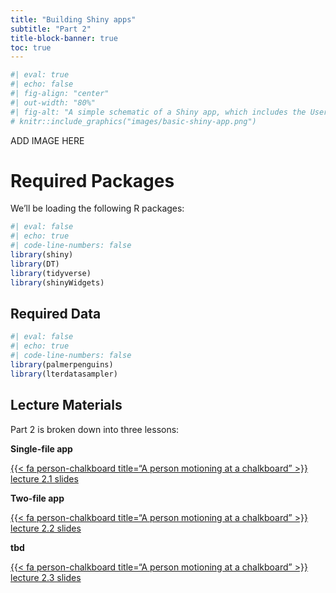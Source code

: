 ```yaml
---
title: "Building Shiny apps"
subtitle: "Part 2"
title-block-banner: true
toc: true
---
```


```r
#| eval: true 
#| echo: false
#| fig-align: "center"
#| out-width: "80%" 
#| fig-alt: "A simple schematic of a Shiny app, which includes the User Interface (UI, colored in blue) and the Server (colored in orange). The UI creates what the user will see and interact with, while the server builds the outputs that react and update based on user inputs."
# knitr::include_graphics("images/basic-shiny-app.png")
```

::: {.center-text .body-text-s .gray-text}
ADD IMAGE HERE
:::

# Required Packages

We'll be loading the following R packages: 

```r
#| eval: false
#| echo: true
#| code-line-numbers: false
library(shiny)
library(DT)
library(tidyverse)
library(shinyWidgets)
```

## Required Data

```r
#| eval: false
#| echo: true
#| code-line-numbers: false
library(palmerpenguins)
library(lterdatasampler)
```

## Lecture Materials

Part 2 is broken down into three lessons:

::: {.grid}

::: {.g-col-12 .g-col-md-4}
::: {.center-text}
[**Single-file app**]{.teal-text .body-text-m}

[{{< fa person-chalkboard title="A person motioning at a chalkboard" >}} lecture 2.1 slides](slides/part2.1-single-file-app-slides.qmd){.btn role="button" target="_blank"} 
:::
:::

::: {.g-col-12 .g-col-md-4}
::: {.center-text}
[**Two-file app**]{.teal-text .body-text-m}

[{{< fa person-chalkboard title="A person motioning at a chalkboard" >}} lecture 2.2 slides](slides/part2.2-two-file-app-slides.qmd){.btn role="button" target="_blank"} 
:::
:::

::: {.g-col-12 .g-col-md-4}
::: {.center-text}
[**tbd**]{.teal-text .body-text-m}

[{{< fa person-chalkboard title="A person motioning at a chalkboard" >}} lecture 2.3 slides](slides/tbd.qmd){.btn role="button" target="_blank"} 
:::
:::

:::
